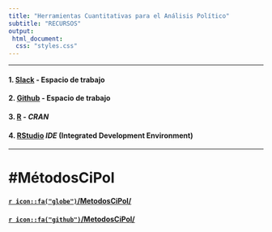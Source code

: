 ```yaml
---
title: "Herramientas Cuantitativas para el Análisis Político"
subtitle: "RECURSOS"
output: 
 html_document:
  css: "styles.css"
---
```


---

#### 1. [Slack](https://slack.com/) - Espacio de trabajo

#### 2. [Github](https://slack.com/) - Espacio de trabajo

#### 3. [R](https://cran.r-project.org/) - _CRAN_

#### 4. [RStudio](https://rstudio.com/products/rstudio/) _IDE_ (Integrated Development Environment)


---

#  #MétodosCiPol

#### [`r icon::fa("globe")`/MetodosCiPol/](https://tuqmano.github.io/MetodosCiPol/)

#### [`r icon::fa("github")`/MetodosCiPol/](https://github.com/TuQmano/MetodosCiPol)




